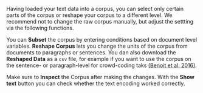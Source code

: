 Having loaded your text data into a corpus, you can select only certain parts of the corpus or reshape your corpus to a different level. We recommend not to change the raw corpus manually, but adjust the settting via the following functions.

You can **Subset** the corpus by entering conditions based on document level variables. **Reshape Corpus** lets you change the units of the corpus from documents to paragraphs or sentences. You dan also download the **Reshaped Data** as a `csv` file, for example if you want to use the corpus on the sentence- or paragraph-level for crowd-coding taks [(Benoit et al. 2016)](http://kenbenoit.net/pdfs/Crowd_sourced_data_coding_APSR.pdf).

Make sure to **Inspect** the Corpus after making the changes. With the **Show text** button you can check whether the text encoding worked correctly.

